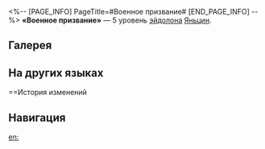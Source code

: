 <%-- [PAGE_INFO]
PageTitle=#Военное призвание#
[END_PAGE_INFO] --%>
{{Эйдолон Инфобокс
|Название         = Военное призвание
|Изображение      = Эйдолон Военное призвание.png
|Персонаж         = Яньцин
|Уровень          = 5
|Длительность     = 
|Описание         = Уровень сверхспособности повышается на 2, максимальный уровень - 15. Уровень таланта повышается на 2, максимальный уровень - 15.
|Свойство1        = 
|Масштабирование1 = 
}}
'''«Военное призвание»''' — 5 уровень [[эйдолон]]а [[Яньцин]].

==Галерея==
{{Галерея|position=left|captionalign=center
|Персонаж Яньцин Эйдолон 5.png|Осколок Эйдолона
}}

==На других языках==
{{На других языках
|en   = Surging Strife
|zhs  = 武骨
|zht  = 武骨
|ja   = {{Rubi|武骨|ぶこつ}}
|ko   = 무골
|es   = Nacido para luchar
|fr   = Lutte sans répit
|ru   = Военное призвание
|th   = Surging Strife
|vi   = Thiên Chất
|de   = Zum Kämpfen geboren
|id   = Surging Strife
|pt   = Conflito Crescente
}}

==История изменений
{{История изменений|3.5}}

==Навигация==
{{Навык Навбокс|Яньцин}}

[[en:]]